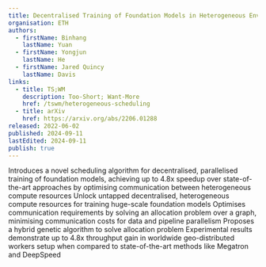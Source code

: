 ```yaml
---
title: Decentralised Training of Foundation Models in Heterogeneous Environments
organisation: ETH
authors:
  - firstName: Binhang
    lastName: Yuan
  - firstName: Yongjun
    lastName: He
  - firstName: Jared Quincy
    lastName: Davis
links:
  - title: TS;WM
    description: Too-Short; Want-More
    href: /tswm/heterogeneous-scheduling
  - title: arXiv
    href: https://arxiv.org/abs/2206.01288
released: 2022-06-02
published: 2024-09-11
lastEdited: 2024-09-11
publish: true
---
```


<List>
    <ListItem title="Introduction">
    Introduces a novel scheduling algorithm for decentralised, parallelised training of foundation models, achieving up to 4.8x speedup over state-of-the-art approaches by optimising communication between heterogeneous compute resources
    </ListItem>
    <ListItem title="Motivation">
    Unlock untapped decentralised, heterogeneous compute resources for training huge-scale foundation models
    </ListItem>
    <ListItem title="Problem Statement">
    Optimises communication requirements by solving an allocation problem over a graph, minimising communication costs for data and pipeline parallelism
    </ListItem>
    <ListItem title="Methodology">
    Proposes a hybrid genetic algorithm to solve allocation problem
    </ListItem>
    <ListItem title="Results">
    Experimental results demonstrate up to 4.8x throughput gain in worldwide geo-distributed workers setup when compared to state-of-the-art methods like Megatron and DeepSpeed
    </ListItem>
</List>